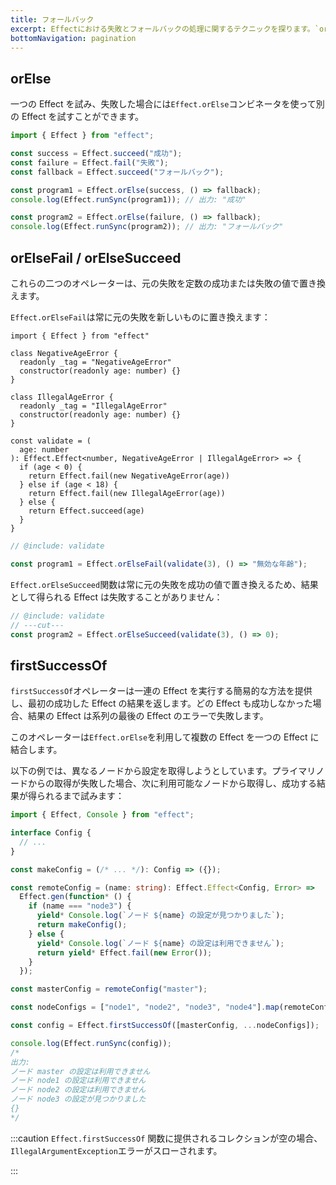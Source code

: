 ```yaml
---
title: フォールバック
excerpt: Effectにおける失敗とフォールバックの処理に関するテクニックを探ります。`orElse`を使って代替のEffectを試し、`orElseFail`や`orElseSucceed`を用いて失敗を修正し、`firstSuccessOf`で最初の成功したEffectの結果を取得します。エラーを優雅に処理し、Effectプログラムでフォールバックメカニズムを作成する方法を学びましょう。
bottomNavigation: pagination
---
```


## orElse

一つの Effect を試み、失敗した場合には`Effect.orElse`コンビネータを使って別の Effect を試すことができます。

```ts twoslash
import { Effect } from "effect";

const success = Effect.succeed("成功");
const failure = Effect.fail("失敗");
const fallback = Effect.succeed("フォールバック");

const program1 = Effect.orElse(success, () => fallback);
console.log(Effect.runSync(program1)); // 出力: "成功"

const program2 = Effect.orElse(failure, () => fallback);
console.log(Effect.runSync(program2)); // 出力: "フォールバック"
```

## orElseFail / orElseSucceed

これらの二つのオペレーターは、元の失敗を定数の成功または失敗の値で置き換えます。

`Effect.orElseFail`は常に元の失敗を新しいものに置き換えます：

```twoslash include validate
import { Effect } from "effect"

class NegativeAgeError {
  readonly _tag = "NegativeAgeError"
  constructor(readonly age: number) {}
}

class IllegalAgeError {
  readonly _tag = "IllegalAgeError"
  constructor(readonly age: number) {}
}

const validate = (
  age: number
): Effect.Effect<number, NegativeAgeError | IllegalAgeError> => {
  if (age < 0) {
    return Effect.fail(new NegativeAgeError(age))
  } else if (age < 18) {
    return Effect.fail(new IllegalAgeError(age))
  } else {
    return Effect.succeed(age)
  }
}
```

```ts twoslash
// @include: validate

const program1 = Effect.orElseFail(validate(3), () => "無効な年齢");
```

`Effect.orElseSucceed`関数は常に元の失敗を成功の値で置き換えるため、結果として得られる Effect は失敗することがありません：

```ts twoslash
// @include: validate
// ---cut---
const program2 = Effect.orElseSucceed(validate(3), () => 0);
```

## firstSuccessOf

`firstSuccessOf`オペレーターは一連の Effect を実行する簡易的な方法を提供し、最初の成功した Effect の結果を返します。どの Effect も成功しなかった場合、結果の Effect は系列の最後の Effect のエラーで失敗します。

このオペレーターは`Effect.orElse`を利用して複数の Effect を一つの Effect に結合します。

以下の例では、異なるノードから設定を取得しようとしています。プライマリノードからの取得が失敗した場合、次に利用可能なノードから取得し、成功する結果が得られるまで試みます：

```ts twoslash
import { Effect, Console } from "effect";

interface Config {
  // ...
}

const makeConfig = (/* ... */): Config => ({});

const remoteConfig = (name: string): Effect.Effect<Config, Error> =>
  Effect.gen(function* () {
    if (name === "node3") {
      yield* Console.log(`ノード ${name} の設定が見つかりました`);
      return makeConfig();
    } else {
      yield* Console.log(`ノード ${name} の設定は利用できません`);
      return yield* Effect.fail(new Error());
    }
  });

const masterConfig = remoteConfig("master");

const nodeConfigs = ["node1", "node2", "node3", "node4"].map(remoteConfig);

const config = Effect.firstSuccessOf([masterConfig, ...nodeConfigs]);

console.log(Effect.runSync(config));
/*
出力:
ノード master の設定は利用できません
ノード node1 の設定は利用できません
ノード node2 の設定は利用できません
ノード node3 の設定が見つかりました
{}
*/
```

:::caution
`Effect.firstSuccessOf` 関数に提供されるコレクションが空の場合、`IllegalArgumentException`エラーがスローされます。

:::
